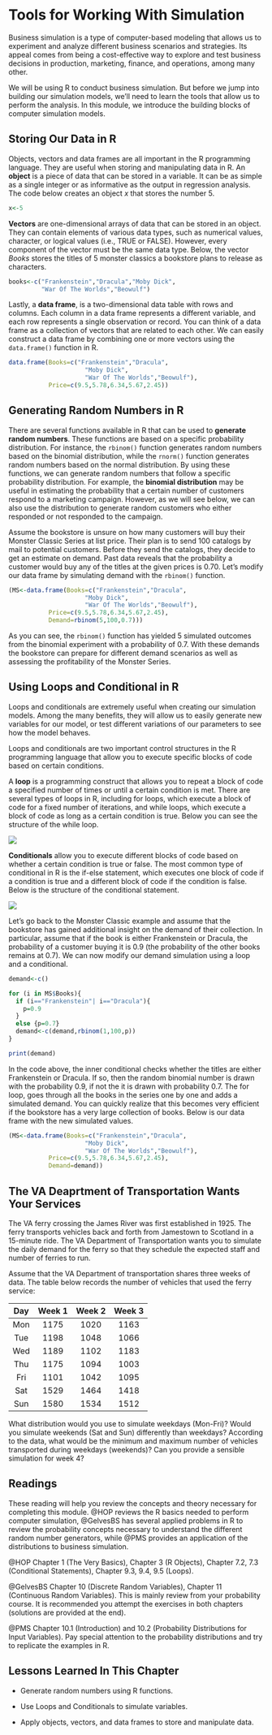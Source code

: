 # Tools for Working With Simulation

Business simulation is a type of computer-based modeling that allows us to experiment and analyze different business scenarios and strategies. Its appeal comes from being a cost-effective way to explore and test business decisions in production, marketing, finance, and operations, among many other.

We will be using R to conduct business simulation. But before we jump into building our simulation models, we'll need to learn the tools that allow us to perform the analysis. In this module, we introduce the building blocks of computer simulation models.

## Storing Our Data in R

Objects, vectors and data frames are all important in the R programming language. They are useful when storing and manipulating data in R. An **object** is a piece of data that can be stored in a variable. It can be as simple as a single integer or as informative as the output in regression analysis. The code below creates an object *x* that stores the number $5$.

```r
x<-5
```

**Vectors** are one-dimensional arrays of data that can be stored in an object. They can contain elements of various data types, such as numerical values, character, or logical values (i.e., TRUE or FALSE). However, every component of the vector must be the same data type. Below, the vector *Books* stores the titles of $5$ monster classics a bookstore plans to release as characters.

```r
books<-c("Frankenstein","Dracula","Moby Dick",
         "War Of The Worlds","Beowulf")
```

Lastly, a **data frame**, is a two-dimensional data table with rows and columns. Each column in a data frame represents a different variable, and each row represents a single observation or record. You can think of a data frame as a collection of vectors that are related to each other. We can easily construct a data frame by combining one or more vectors using the `data.frame()` function in R.

```r
data.frame(Books=c("Frankenstein","Dracula",
                     "Moby Dick",
                     "War Of The Worlds","Beowulf"), 
           Price=c(9.5,5.78,6.34,5.67,2.45))
```

## Generating Random Numbers in R

There are several functions available in R that can be used to **generate random numbers**. These functions are based on a specific probability distribution. For instance, the `rbinom()` function generates random numbers based on the binomial distribution, while the `rnorm()` function generates random numbers based on the normal distribution. By using these functions, we can generate random numbers that follow a specific probability distribution. For example, the **binomial distribution** may be useful in estimating the probability that a certain number of customers respond to a marketing campaign. However, as we will see below, we can also use the distribution to generate random customers who either responded or not responded to the campaign.

Assume the bookstore is unsure on how many customers will buy their Monster Classic Series at list price. Their plan is to send $100$ catalogs by mail to potential customers. Before they send the catalogs, they decide to get an estimate on demand. Past data reveals that the probability a customer would buy any of the titles at the given prices is $0.70$. Let's modify our data frame by simulating demand with the `rbinom()` function.

```r
(MS<-data.frame(Books=c("Frankenstein","Dracula",
                     "Moby Dick",
                     "War Of The Worlds","Beowulf"), 
           Price=c(9.5,5.78,6.34,5.67,2.45),
           Demand=rbinom(5,100,0.7)))
```

As you can see, the `rbinom()` function has yielded $5$ simulated outcomes from the binomial experiment with a probability of $0.7$. With these demands the bookstore can prepare for different demand scenarios as well as assessing the profitability of the Monster Series.

## Using Loops and Conditional in R

Loops and conditionals are extremely useful when creating our simulation models. Among the many benefits, they will allow us to easily generate new variables for our model, or test different variations of our parameters to see how the model behaves.

Loops and conditionals are two important control structures in the R programming language that allow you to execute specific blocks of code based on certain conditions.

A **loop** is a programming construct that allows you to repeat a block of code a specified number of times or until a certain condition is met. There are several types of loops in R, including for loops, which execute a block of code for a fixed number of iterations, and while loops, which execute a block of code as long as a certain condition is true. Below you can see the structure of the while loop.

![](images/Loop.png){fig-align="center"}

**Conditionals** allow you to execute different blocks of code based on whether a certain condition is true or false. The most common type of conditional in R is the if-else statement, which executes one block of code if a condition is true and a different block of code if the condition is false. Below is the structure of the conditional statement.

![](images/Conditional.png){fig-align="center"}

Let's go back to the Monster Classic example and assume that the bookstore has gained additional insight on the demand of their collection. In particular, assume that if the book is either Frankenstein or Dracula, the probability of a customer buying it is $0.9$ (the probability of the other books remains at $0.7$). We can now modify our demand simulation using a loop and a conditional.

```r
demand<-c()

for (i in MS$Books){
  if (i=="Frankenstein"| i=="Dracula"){
    p=0.9
  }
  else {p=0.7}
  demand<-c(demand,rbinom(1,100,p))
}

print(demand)
```

In the code above, the inner conditional checks whether the titles are either Frankenstein or Dracula. If so, then the random binomial number is drawn with the probability $0.9$, if not the it is drawn with probability $0.7$. The for loop, goes through all the books in the series one by one and adds a simulated demand. You can quickly realize that this becomes very efficient if the bookstore has a very large collection of books. Below is our data frame with the new simulated values.

```r
(MS<-data.frame(Books=c("Frankenstein","Dracula",
                     "Moby Dick",
                     "War Of The Worlds","Beowulf"), 
           Price=c(9.5,5.78,6.34,5.67,2.45),
           Demand=demand))
```

## The VA Deaprtment of Transportation Wants Your Services

The VA ferry crossing the James River was first established in $1925$. The ferry transports vehicles back and forth from Jamestown to Scotland in a $15$-minute ride. The VA Department of Transportation wants you to simulate the daily demand for the ferry so that they schedule the expected staff and number of ferries to run.

Assume that the VA Department of transportation shares three weeks of data. The table below records the number of vehicles that used the ferry service:

| Day | Week 1 | Week 2 | Week 3 |
|:---:|:------:|:------:|:------:|
| Mon |  1175  |  1020  |  1163  |
| Tue |  1198  |  1048  |  1066  |
| Wed |  1189  |  1102  |  1183  |
| Thu |  1175  |  1094  |  1003  |
| Fri |  1101  |  1042  |  1095  |
| Sat |  1529  |  1464  |  1418  |
| Sun |  1580  |  1534  |  1512  |

What distribution would you use to simulate weekdays (Mon-Fri)? Would you simulate weekends (Sat and Sun) differently than weekdays? According to the data, what would be the minimum and maximum number of vehicles transported during weekdays (weekends)? Can you provide a sensible simulation for week 4?

## Readings

These reading will help you review the concepts and theory necessary for completing this module. @HOP reviews the R basics needed to perform computer simulation, @GelvesBS has several applied problems in R to review the probability concepts necessary to understand the different random number generators, while @PMS provides an application of the distributions to business simulation.

@HOP Chapter 1 (The Very Basics), Chapter 3 (R Objects), Chapter 7.2, 7.3 (Conditional Statements), Chapter 9.3, 9.4, 9.5 (Loops).

@GelvesBS Chapter 10 (Discrete Random Variables), Chapter 11 (Continuous Random Variables). This is mainly review from your probability course. It is recommended you attempt the exercises in both chapters (solutions are provided at the end).

@PMS Chapter 10.1 (Introduction) and 10.2 (Probability Distributions for Input Variables). Pay special attention to the probability distributions and try to replicate the examples in R.

## Lessons Learned In This Chapter

-   Generate random numbers using R functions.

-   Use Loops and Conditionals to simulate variables.

-   Apply objects, vectors, and data frames to store and manipulate data.
